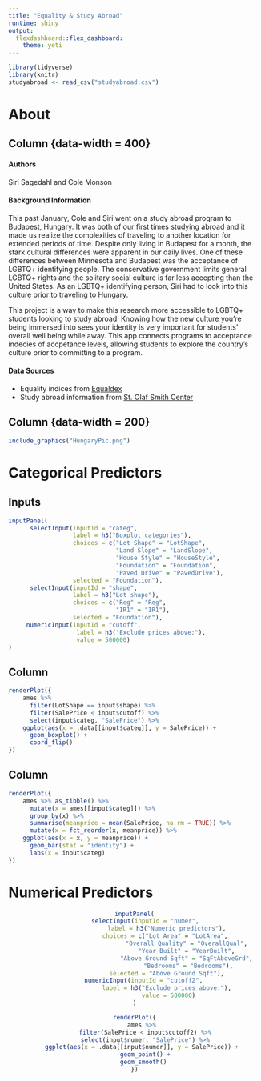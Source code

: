 ```yaml
---
title: "Equality & Study Abroad"
runtime: shiny
output: 
  flexdashboard::flex_dashboard:
    theme: yeti
---
```


```r
library(tidyverse)
library(knitr)
studyabroad <- read_csv("studyabroad.csv")
```

About
==========================

Column {data-width = 400}
-------------------------

#### Authors

Siri Sagedahl and Cole Monson

#### Background Information

This past January, Cole and Siri went on a study abroad program to Budapest, Hungary. It was both of our first times studying abroad and it made us realize the complexities of traveling to another location for extended periods of time. Despite only living in Budapest for a month, the stark cultural differences were apparent in our daily lives. One of these differences between Minnesota and Budapest was the acceptance of LGBTQ+ identifying people. The conservative government limits general LGBTQ+ rights and the solitary social culture is far less accepting than the United States. As an LGBTQ+ identifying person, Siri had to look into this culture prior to traveling to Hungary. 

This project is a way to make this research more accessible to LGBTQ+ students looking to study abroad. Knowing how the new culture you're being immersed into sees your identity is very important for students' overall well being while away. This app connects programs to acceptance indecies of accpetance levels, allowing students to explore the country's culture prior to committing to a program.

#### Data Sources

+ Equality indices from [Equaldex](https://www.equaldex.com/equality-index) 
+ Study abroad information from [St. Olaf Smith Center](https://stolaf.studioabroad.com/index.cfm?FuseAction=Programs.SimpleSearch)


Column {data-width = 200}
-------------------------

```r
include_graphics("HungaryPic.png") 
```


Categorical Predictors
==========================

Inputs {.sidebar}
-------------------------
```r
inputPanel(
      selectInput(inputId = "categ",
                  label = h3("Boxplot categories"),
                  choices = c("Lot Shape" = "LotShape", 
                              "Land Slope" = "LandSlope", 
                              "House Style" = "HouseStyle", 
                              "Foundation" = "Foundation", 
                              "Paved Drive" = "PavedDrive"),
                  selected = "Foundation"),
      selectInput(inputId = "shape",
                  label = h3("Lot shape"),
                  choices = c("Reg" = "Reg", 
                              "IR1" = "IR1"),
                  selected = "Foundation"),
     numericInput(inputId = "cutoff", 
                   label = h3("Exclude prices above:"), 
                   value = 500000)
)
```


Column 
-------------------------

```r
renderPlot({
    ames %>%
      filter(LotShape == input$shape) %>%
      filter(SalePrice < input$cutoff) %>%
      select(input$categ, "SalePrice") %>%
    ggplot(aes(x = .data[[input$categ]], y = SalePrice)) +
      geom_boxplot() +
      coord_flip() 
})
```

Column 
-------------------------

```r
renderPlot({
    ames %>% as_tibble() %>%
      mutate(x = ames[[input$categ]]) %>%
      group_by(x) %>%
      summarise(meanprice = mean(SalePrice, na.rm = TRUE)) %>%
      mutate(x = fct_reorder(x, meanprice)) %>%
    ggplot(aes(x = x, y = meanprice)) +
      geom_bar(stat = "identity") +
      labs(x = input$categ)
})
```

Numerical Predictors
==========================

<center>

```r
inputPanel(
      selectInput(inputId = "numer",
                  label = h3("Numeric predictors"),
                  choices = c("Lot Area" = "LotArea", 
                              "Overall Quality" = "OverallQual", 
                              "Year Built" = "YearBuilt", 
                              "Above Ground Sqft" = "SqFtAboveGrd", 
                              "Bedrooms" = "Bedrooms"),
                  selected = "Above Ground Sqft"),
      numericInput(inputId = "cutoff2", 
                   label = h3("Exclude prices above:"), 
                   value = 500000)
)

renderPlot({
    ames %>%
      filter(SalePrice < input$cutoff2) %>%
      select(input$numer, "SalePrice") %>%
    ggplot(aes(x = .data[[input$numer]], y = SalePrice)) +
      geom_point() +
      geom_smooth() 
})
```



